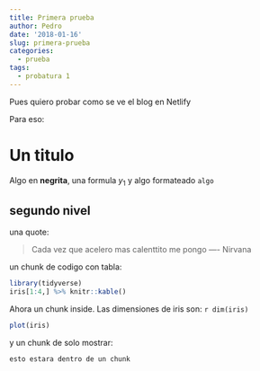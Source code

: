 ```yaml
---
title: Primera prueba
author: Pedro
date: '2018-01-16'
slug: primera-prueba
categories:
  - prueba
tags:
  - probatura 1
---
```


Pues quiero probar como se ve el blog en Netlify

Para eso:

# Un titulo

Algo en **negrita**, una formula $y_{1}$ y algo formateado `algo`

## segundo nivel

una quote:

> Cada vez que acelero mas calenttito me pongo ---- Nirvana

un chunk de codigo con tabla:

```r
library(tidyverse)
iris[1:4,] %>% knitr::kable()
```

Ahora un chunk inside. Las dimensiones de iris son: `r dim(iris)`

```r
plot(iris)
```


y un chunk de solo mostrar:


```r
esto estara dentro de un chunk

```

